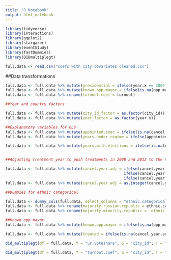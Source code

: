 ```yaml
---
title: "R Notebook"
output: html_notebook
---
```


```r
library(tidyverse)
library(interactions)
library(ggplot2)
library(stargazer)
library(eventStudy)
library(fastDummies)
library(DIDmultiplegt)

full.data <- read.csv("coefs with city covariates cleaned.csv")
```

##Data transformations


```r
full.data <- full.data %>% mutate(presidential = ifelse(year.x == 2004 | year.x == 2008 | year.x == 2012, 1, 0))
full.data <- full.data %>% mutate(known.opp.mayor = ifelse(is.na(opp_mayor1) == T, 0, ifelse(opp_mayor1==1, 1,0)))
full.data <- full.data %>% rename(turnout.coef = turnout)

##Year and country factors

full.data <- full.data %>% mutate(city_id_factor = as.factor(city_id))
full.data <- full.data %>% mutate(year_factor = as.factor(year.x))

##Explanatory variables for OLS
full.data <- full.data %>% mutate(appointed.exec = ifelse(is.na(cancel.year)==T, 0, ifelse(year.x >= cancel.year, 1, 0)))
full.data <- full.data %>% mutate(years.under.regime = ifelse(appointed.exec == 0, year.x - 2000, year.x - cancel.year))

full.data <- full.data %>% mutate(years.with.elections = ifelse(is.na(cancel.year)==T, year.x-1996, ifelse(year.x - cancel.year < 0, year.x - 1996, cancel.year - 1996))) #This gives a measure of early vs late vs. control; 1996 bc this is when local elections first took place 


##Adjusting treatment year to push treatments in 2008 and 2012 to the next year (so they do not affect elections in those years)

full.data <- full.data %>% mutate(cancel.year.adj = ifelse(cancel.year == 2004, 2005,
                                                    ifelse(cancel.year == 2008, 2009, 
                                                    ifelse(cancel.year == 2012, NA, cancel.year))))
full.data <- full.data %>% mutate(cancel.year.adj = as.integer(cancel.year.adj))

##Dummies for ethnic categorical

full.data <- dummy_cols(full.data, select_columns = "ethnic.categorical")
full.data <- full.data %>% rename(majority.russian.republic = ethnic.categorical_Majority_Russian_republic)
full.data <- full.data %>% rename(majority.minority.republic = `ethnic.categorical_Majority-minority_republic`)

##Known opp mayor
full.data <- full.data %>% mutate(known.opp.mayor = ifelse(is.na(opp_mayor1) == T, 0, ifelse(opp_mayor1==1, 1,0)))

full.data <- full.data %>% mutate(treated = ifelse(is.na(cancel.year.adj)== T, 0, ifelse(year.x < cancel.year.adj, 0, 1)))
```

```r
did_multiplegt(df = full.data, Y = "ur.voteshare", G = "city_id", T = "year.x", D = "treated", controls = c("urgov", "dem", "mayor.tenure", "turnout.coef"), placebo = 2, brep = 2, dynamic = 3)
```

```r
did_multiplegt(df = full.data, Y = "turnout.coef", G = "city_id", T = "year.x", D = "treated", controls = c("urgov", "dem", "mayor.tenure"), placebo = 2, brep = 2, dynamic = 3)
```

